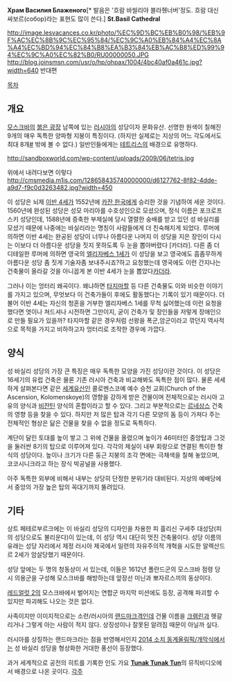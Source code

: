 '''Храм Василия Блаженого'''[* 발음은 '흐람 바씰리야 블라줸너버'정도. 흐람 대신 싸보르(собор)라는 표현도 많이 쓴다.]
'''St.Basil Cathedral '''

http://image.lesvacances.co.kr/photo/%EC%9D%BC%EB%B0%98/%EB%9F%AC%EC%8B%9C%EC%95%84/%EC%9C%A0%EB%84%A4%EC%8A%A4%EC%BD%94%EC%84%B8%EA%B3%84%EB%AC%B8%ED%99%94%EC%9C%A0%EC%82%B0/RU00000050.JPG
http://blog.joinsmsn.com/usr/o/hp/ohpax/1004/4bc40af0a461c.jpg?width=640
반대편

[[목차]]

== 개요 ==
[[모스크바]]의 [[붉은 광장]] 남쪽에 있는 [[러시아]]의 성당이자 문화유산. 선명한 원색이 칠해진 9개의 매우 독특한 양파형 지붕이 특징이다. (하지만 실제로는 지상의 어느 각도에서도 최대 8개[http://images.nationalgeographic.com/wpf/media-live/photos/000/060/cache/russia-st-basils_6026_600x450.jpg #] 밖에 볼 수 없다.) 일반인들에게는 [[테트리스]]의 배경으로 유명하다. 

http://sandboxworld.com/wp-content/uploads/2009/06/tetris.jpg

위에서 내려다보면 이렇다
http://cmsmedia.m1is.com/128658435740000000/d6127762-8f82-4dde-a9d7-f9c0d3263482.jpg?width=450

이 성당은 뇌제 [[이반 4세]]가 1552년에 [[카잔 한국]]에게 승리한 것을 기념하여 세운 것이다. 1560년에 완성된 성당은 성모 마리아를 수호성인으로 모셨으며, 정식 이름은 포크로프스키 성당인데, 1588년에 증축한 부제실에 당시 열렬한 숭배를 받고 있던 성 바실리를 모셨기 때문에 나중에는 바실리라는 명칭이 사람들에게 더 친숙해지게 되었다. 루머에 의하면 이반 4세는 완공된 성당이 너무나 아름다운 나머지 이 성당을 지은 장인이 다시는 이보다 더 아름다운 성당을 짓지 못하도록 두 눈을 뽑아버렸다 [카더라]. 다른 좀 더 디테일한 루머에 의하면 영국의 [[엘리자베스 1세]]가 이 성당을 보고 영국에도 흠좀무하게 아름다운 성당 좀 짓게 기술자좀 보내주시죠?하고 요청했는데 영국에도 이런 간지나는 건축물이 올라갈 것을 아니꼽게 본 이반 4세가 눈을 뽑았다[[카더라]]. 

그러나 이는 엉터리 왜곡이다. 왜냐하면 [[타지마할]] 등 다른 건축물도 이와 비슷한 이야기를 가지고 있으며, 무엇보다 이 건축가들이 후에도 활동했다는 기록이 있기 때문이다. 더불어  이반 4세는 자신의 청혼을 거부한 엘리자베스 1세를 무척 싫어했는데 이런 요청을 했다면 엿이나 쳐드셔나 시전하면 그만이지, 굳이 건축가 및 장인들을 저렇게 장애인으로 만들 필요가 있을까? 타지마할 같은 경우처럼 선왕을 폭군,암군이라고 깎던지 역사적으로 목적을 가지고 비하하고자 엉터리로 조작한 경우에 가깝다.

== 양식 ==
성 바실리 성당의 가장 큰 특징은 매우 독특한 모양을 가진 성당이란 것이다. 이 성당은 16세기의 유럽 건축은 물론 기존 러시아 건축과 비교해봐도 독특한 점이 많다. 물론 세세하게 살펴본다면 같은 [[세계유산]]인 콜로멘스코예 예수 승천 교회(Church of the Ascension, Kolomenskoye)의 영향을 강하게 받은 건물이며 전체적으로는 러시아 고유의 양식과 [[비잔틴]] 양식의 혼합이라고 할 수 있다. 그리고 부분적으로는 [[르네상스]] 건축의 영향 등을 찾을 수 있다. 하지만 저 많은 탑과 각기 다른 모양의 돔 등이 가져다 주는 전체적인 형상은 닮은 건물을 찾을 수 없을 정도로 독특하다.

계단이 달린 토대를 높이 쌓고 그 위에 건물을 올렸으며 높이가 46미터인 중앙탑과 그것을 둘러싼 8기의 탑으로 이루어져 있다. 각각의 제실이 내부 회랑으로 연결된 특이한 형식의 성당이다. 높이나 크기가 다른 둥근 지붕의 조각 면에는 극채색을 칠해 놓았으며, 코코시니크라고 하는 장식 박공널을 사용했다.

아주 독특한 외부에 비해서 내부는 상당히 단정한 분위기라 대비된다. 지상의 예배당에서 중앙의 가장 높은 탑의 꼭대기까지 뚤려있다.

== 기타 ==
상트 페테르부르크에는 이 바실리 성당의 디자인을 차용한 피 흘리신 구세주 대성당(피의 성당으로도 불리운다)이 있는데, 이 성당 역시 대단히 멋진 건축물이다. 성당 이름의 유래는 성당 자리에서 제정 러시아 제국에서 일련의 자유주의적 개혁을 시도한 알렉산드르 2세가 암살당했기 때문이다.

성당 앞에는 두 명의 청동상이 서 있는데, 이들은 1612년 폴란드군의 모스크바 점령 당시 의용군을 구성해 모스크바를 해방하는데 앞장선 미닌과 뽀자르스끼의 동상이다.

[[레드얼럿 2]]의 모스크바에서 벌어지는 연합군 마지막 미션에도 등장, 공격해 파괴할 수 있지만 파괴해도 나오는 것은 없다.

사족이지만 이미지적으로는 소련/러시아의 [[랜드마크]]격인데 건물 이름을 [[크렘린]]과 헷갈리거나 그렇게 아는 사람이 적지 않다. 상징성이나 잘못된 알려짐 때문이 아닐까 싶다.

러시아를 상징하는 랜드마크라는 점을 반영해서인지 [[2014 소치 동계올림픽/개막식]]에서는 성 바실리 성당을 형상화한 거대한 풍선이 등장했다.

과거 세계적으로 공전의 히트를 기록한 인도 가요 '''[[Tunak Tunak Tun]]'''의 뮤직비디오에서 배경으로 나온 곳이다.
[[각주]]
